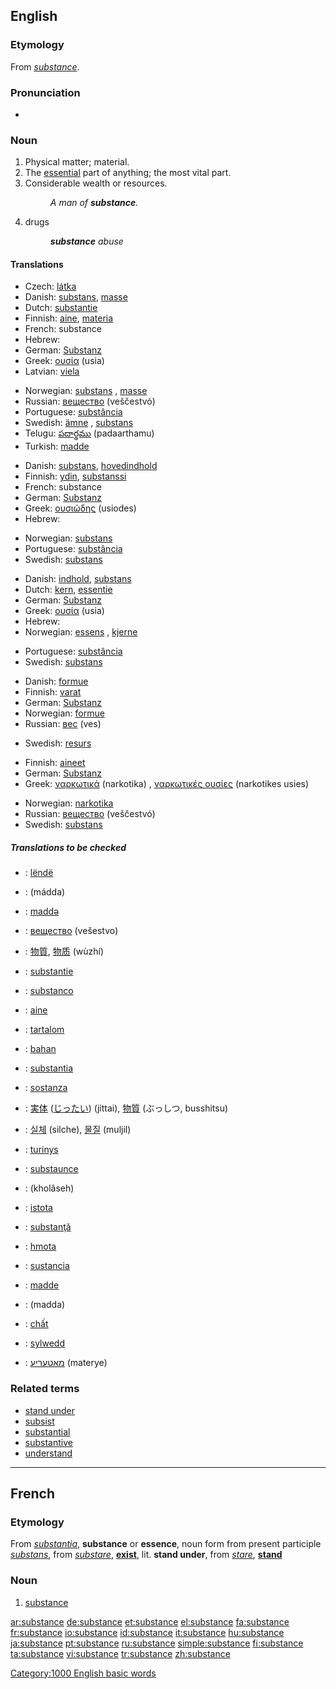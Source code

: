 {{wikipedia}}
==English==

===Etymology===
From {{OF.}} ''[[#French|substance]]''.

===Pronunciation===
*{{audio|en-us-substance.ogg|Audio (US)}}

===Noun===
{{en-noun}}

# Physical matter; material.
# The [[essential]] part of anything; the most vital part.
# Considerable wealth or resources.
#:''A man of '''substance'''.''
# drugs
#:'''''substance''' abuse''

====Translations====
{{trans-top|matter}}
*Czech: [[látka]] {{f}}
*Danish: [[substans]], [[masse]]
*Dutch: [[substantie]] {{f}}
*Finnish: [[aine]], [[materia]]
*French: substance {{f}}
*Hebrew: {{he-translation|חומר|khómer}} {{m}}
*German: [[Substanz]] {{f}}
*Greek: [[ουσία]] (usia) {{f}}
*Latvian: [[viela]] {{f}}
{{trans-mid}}
*Norwegian: [[substans]] {{m}}, [[masse]] {{m}}
*Russian: [[вещество]] (veščestvó) {{n}}
*Portuguese: [[substância]] {{f}}
*Swedish: [[ämne]] {{n}}, [[substans]] {{c}}
*Telugu: [[పదార్థము]] (padaarthamu)
*Turkish: [[madde]]
{{trans-bottom}}

{{trans-top|essential part}}
*Danish: [[substans]], [[hovedindhold]]
*Finnish: [[ydin]], [[substanssi]]
*French: substance {{f}}
*German: [[Substanz]] {{f}}
*Greek: [[ουσιώδης]] (usiodes) {{m}}
*Hebrew: {{he-translation|תוכן|tókhen}} {{m}}
{{trans-mid}}
*Norwegian: [[substans]] {{m}}
*Portuguese: [[substância]] {{f}}
*Swedish: [[substans]] {{c}}
{{trans-bottom}}

{{trans-top|true meaning}}
*Danish: [[indhold]], [[substans]]
*Dutch: [[kern]], [[essentie]] {{f}}
*German: [[Substanz]] {{f}}
*Greek: [[ουσία]] (usia) {{f}}
*Hebrew: {{he-translation|מהות|mahút}} {{f}}
*Norwegian: [[essens]] {{m}}, [[kjerne]] {{m}}
{{trans-mid}}
*Portuguese: [[substância]] {{f}}
*Swedish: [[substans]] {{c}}
{{trans-bottom}}

{{trans-top|considerable wealth}}
*Danish: [[formue]]
*Finnish: [[vara|varat]]
*German: [[Substanz]] {{f}}
*Norwegian: [[formue]] {{m}}
*Russian: [[вес]] (ves) {{m}}
{{trans-mid}}
*Swedish: [[resurs]] {{c}}
{{trans-bottom}}

{{trans-top|drugs}}
*Finnish: [[aine|aineet]]
*German: [[Substanz]] {{f}}
*Greek: [[ναρκωτικά]] (narkotika) {{n}} {{p}}, [[ναρκωτικές ουσίες]] (narkotikes usies) {{f}} {{p}}
{{trans-mid}}
*Norwegian: [[narkotika]]
*Russian: [[вещество]] (veščestvó) {{n}}
*Swedish: [[substans]] {{c}}
{{trans-bottom}}

=====Translations to be checked=====
{{checktrans}}
{{top}}
*{{ttbc|Albanian}}: [[lëndë]]
*{{ttbc|Arabic}}: {{ARchar|[[مادة]]}} (mádda) {{f}}
*{{ttbc|Azeri}}: [[maddə]]
*{{ttbc|Bulgarian}}: [[вещество]] (vešestvo) {{n}}
*{{ttbc|Chinese}}: [[物質]], [[物质]] (wùzhí)
*{{ttbc|Dutch}}: [[substantie]]
*{{ttbc|Esperanto}}: [[substanco]]
*{{ttbc|Estonian}}: [[aine]]
*{{ttbc|Hungarian}}: [[tartalom]]
*{{ttbc|Indonesian}}: [[bahan]]
*{{ttbc|Interlingua}}: [[substantia]]
*{{ttbc|Italian}}: [[sostanza]] {{f}}
*{{ttbc|Japanese}}: [[実体]] ([[じったい]]) (jittai), [[物質]] (ぶっしつ, busshitsu)
{{mid}}
*{{ttbc|Korean}}: [[실체]] (silche), [[물질]] (muljil)
*{{ttbc|Lithuanian}}: [[turinys]]
*{{ttbc|Middle English}}: [[substaunce]]
*{{ttbc|Persian}}: {{FAchar|[[خلاصه]]}} (kholâseh)
*{{ttbc|Polish}}: [[istota]] {{f}}
*{{ttbc|Romanian}}: [[substanţă]] {{f}}
*{{ttbc|Slovak}}: [[hmota]] {{f}}
*{{ttbc|Spanish}}: [[sustancia]] {{f}}
*{{ttbc|Turkish}}: [[madde]]
*{{ttbc|Uyghur}}: (madda)
*{{ttbc|Vietnamese}}: [[chất]]
*{{ttbc|Welsh}}: [[sylwedd]]
*{{ttbc|Yiddish}}: [[מאַטעריע]] (materye)
{{bottom}}

===Related terms===
*[[stand under]]
*[[subsist]]
*[[substantial]]
*[[substantive]]
*[[understand]]


----

==French==
===Etymology===
From {{L.}} ''[[substantia]]'', '''substance''' or '''essence''', noun form from present participle ''[[substans]]'', from ''[[substare]]'', '''[[exist]]''', lit. '''stand under''', from ''[[stare]]'', '''[[stand]]'''

===Noun===
{{fr-noun|f}}
#[[#Noun|substance]]

[[Category:1000 English basic words]]

[[ar:substance]]
[[de:substance]]
[[et:substance]]
[[el:substance]]
[[fa:substance]]
[[fr:substance]]
[[io:substance]]
[[id:substance]]
[[it:substance]]
[[hu:substance]]
[[ja:substance]]
[[pt:substance]]
[[ru:substance]]
[[simple:substance]]
[[fi:substance]]
[[ta:substance]]
[[vi:substance]]
[[tr:substance]]
[[zh:substance]]